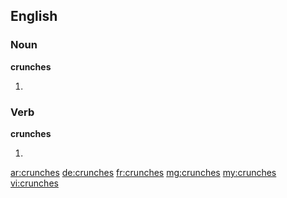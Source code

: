 ==English==
===Noun===
'''crunches'''
# {{plural of|[[crunch]]}}

===Verb===
'''crunches'''
# {{third-person singular of|[[crunch]]}}

[[ar:crunches]]
[[de:crunches]]
[[fr:crunches]]
[[mg:crunches]]
[[my:crunches]]
[[vi:crunches]]